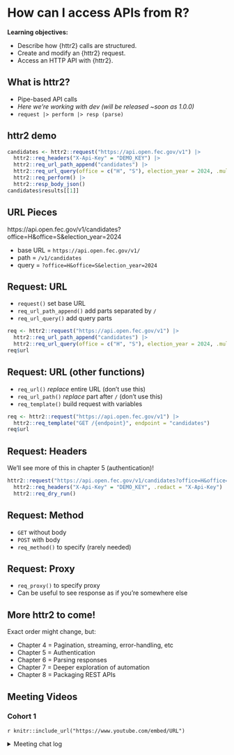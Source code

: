 # How can I access APIs from R?

**Learning objectives:**

-   Describe how {httr2} calls are structured.
-   Create and modify an {httr2} request.
-   Access an HTTP API with {httr2}.

## What is httr2? {-}

-   Pipe-based API calls
-   *Here we're working with dev (will be released ~soon as 1.0.0)*
-   `request |> perform |> resp (parse)`

## httr2 demo {-}

```r
candidates <- httr2::request("https://api.open.fec.gov/v1") |> 
  httr2::req_headers("X-Api-Key" = "DEMO_KEY") |> 
  httr2::req_url_path_append("candidates") |> 
  httr2::req_url_query(office = c("H", "S"), election_year = 2024, .multi = "explode") |> 
  httr2::req_perform() |> 
  httr2::resp_body_json()
candidates$results[[1]]
```

## URL Pieces {-}

https://api.open.fec.gov/v1/candidates?office=H&office=S&election_year=2024

-   base URL = `https://api.open.fec.gov/v1/`
-   path = `/v1/candidates`
-   query = `?office=H&office=S&election_year=2024`

## Request: URL {-}

-   `request()` set base URL
-   `req_url_path_append()` add parts separated by `/`
-   `req_url_query()` add query parts

```r
req <- httr2::request("https://api.open.fec.gov/v1") |> 
  httr2::req_url_path_append("candidates") |> 
  httr2::req_url_query(office = c("H", "S"), election_year = 2024, .multi = "explode")
req$url
```

## Request: URL (other functions) {-}

-   `req_url()` *replace* entire URL (don't use this)
-   `req_url_path()` *replace* part after `/` (don't use this)
-   `req_template()` build request with variables

```r
req <- httr2::request("https://api.open.fec.gov/v1") |> 
  httr2::req_template("GET /{endpoint}", endpoint = "candidates")
req$url
```

## Request: Headers {-}

We'll see more of this in chapter 5 (authentication)!

```r
httr2::request("https://api.open.fec.gov/v1/candidates?office=H&office=S") |> 
  httr2::req_headers("X-Api-Key" = "DEMO_KEY", .redact = "X-Api-Key") |> 
  httr2::req_dry_run()
```

## Request: Method {-}

-   `GET` without body
-   `POST` with body
-   `req_method()` to specify (rarely needed)

## Request: Proxy {-}

-   `req_proxy()` to specify proxy
-   Can be useful to see response as if you're somewhere else

## More httr2 to come! {-}

Exact order might change, but:

-   Chapter 4 = Pagination, streaming, error-handling, etc
-   Chapter 5 = Authentication
-   Chapter 6 = Parsing responses
-   Chapter 7 = Deeper exploration of automation
-   Chapter 8 = Packaging REST APIs

## Meeting Videos {-}

### Cohort 1 {-}

`r knitr::include_url("https://www.youtube.com/embed/URL")`

<details>
<summary> Meeting chat log </summary>

```
LOG
```
</details>
